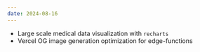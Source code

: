 ```yaml
---
date: 2024-08-16
---
```


- Large scale medical data visualization with `recharts`
- Vercel OG image generation optimization for edge-functions